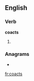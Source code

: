 
==English==

===Verb===
'''coacts'''

# {{third-person singular of|[[coact]]}}

===Anagrams===
* {{alphagram|[[accost#English|accost]]}}

[[fr:coacts]]